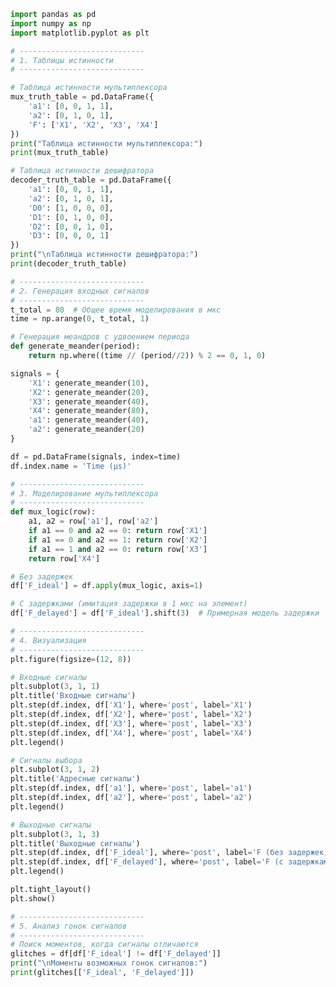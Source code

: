 ```python
import pandas as pd
import numpy as np
import matplotlib.pyplot as plt

# ----------------------------
# 1. Таблицы истинности
# ----------------------------

# Таблица истинности мультиплексора
mux_truth_table = pd.DataFrame({
    'a1': [0, 0, 1, 1],
    'a2': [0, 1, 0, 1],
    'F': ['X1', 'X2', 'X3', 'X4']
})
print("Таблица истинности мультиплексора:")
print(mux_truth_table)

# Таблица истинности дешифратора
decoder_truth_table = pd.DataFrame({
    'a1': [0, 0, 1, 1],
    'a2': [0, 1, 0, 1],
    'D0': [1, 0, 0, 0],
    'D1': [0, 1, 0, 0],
    'D2': [0, 0, 1, 0],
    'D3': [0, 0, 0, 1]
})
print("\nТаблица истинности дешифратора:")
print(decoder_truth_table)

# ----------------------------
# 2. Генерация входных сигналов
# ----------------------------
t_total = 80  # Общее время моделирования в мкс
time = np.arange(0, t_total, 1)

# Генерация меандров с удвоением периода
def generate_meander(period):
    return np.where((time // (period//2)) % 2 == 0, 1, 0)

signals = {
    'X1': generate_meander(10),
    'X2': generate_meander(20),
    'X3': generate_meander(40),
    'X4': generate_meander(80),
    'a1': generate_meander(40),
    'a2': generate_meander(20)
}

df = pd.DataFrame(signals, index=time)
df.index.name = 'Time (μs)'

# ----------------------------
# 3. Моделирование мультиплексора
# ----------------------------
def mux_logic(row):
    a1, a2 = row['a1'], row['a2']
    if a1 == 0 and a2 == 0: return row['X1']
    if a1 == 0 and a2 == 1: return row['X2']
    if a1 == 1 and a2 == 0: return row['X3']
    return row['X4']

# Без задержек
df['F_ideal'] = df.apply(mux_logic, axis=1)

# С задержками (имитация задержки в 1 мкс на элемент)
df['F_delayed'] = df['F_ideal'].shift(3)  # Примерная модель задержки

# ----------------------------
# 4. Визуализация
# ----------------------------
plt.figure(figsize=(12, 8))

# Входные сигналы
plt.subplot(3, 1, 1)
plt.title('Входные сигналы')
plt.step(df.index, df['X1'], where='post', label='X1')
plt.step(df.index, df['X2'], where='post', label='X2')
plt.step(df.index, df['X3'], where='post', label='X3')
plt.step(df.index, df['X4'], where='post', label='X4')
plt.legend()

# Сигналы выбора
plt.subplot(3, 1, 2)
plt.title('Адресные сигналы')
plt.step(df.index, df['a1'], where='post', label='a1')
plt.step(df.index, df['a2'], where='post', label='a2')
plt.legend()

# Выходные сигналы
plt.subplot(3, 1, 3)
plt.title('Выходные сигналы')
plt.step(df.index, df['F_ideal'], where='post', label='F (без задержек)')
plt.step(df.index, df['F_delayed'], where='post', label='F (с задержками)')
plt.legend()

plt.tight_layout()
plt.show()

# ----------------------------
# 5. Анализ гонок сигналов
# ----------------------------
# Поиск моментов, когда сигналы отличаются
glitches = df[df['F_ideal'] != df['F_delayed']]
print("\nМоменты возможных гонок сигналов:")
print(glitches[['F_ideal', 'F_delayed']])
```
